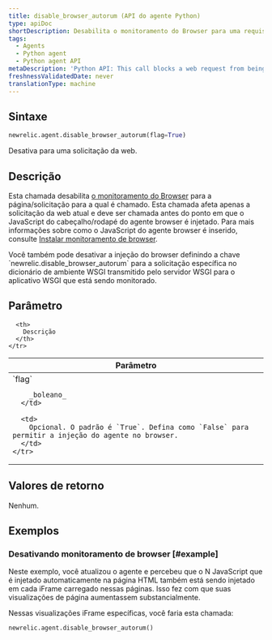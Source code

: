 ```yaml
---
title: disable_browser_autorum (API do agente Python)
type: apiDoc
shortDescription: Desabilita o monitoramento do Browser para uma requisição web.
tags:
  - Agents
  - Python agent
  - Python agent API
metaDescription: 'Python API: This call blocks a web request from being able to be instrumented by the browser agent.'
freshnessValidatedDate: never
translationType: machine
---
```


## Sintaxe

```py
newrelic.agent.disable_browser_autorum(flag=True)
```

Desativa <InlinePopover type="browser"/>para uma solicitação da web.

## Descrição

Esta chamada desabilita [o monitoramento do Browser](/docs/browser/new-relic-browser/getting-started/introduction-new-relic-browser) para a página/solicitação para a qual é chamado. Esta chamada afeta apenas a solicitação da web atual e deve ser chamada antes do ponto em que o JavaScript do cabeçalho/rodapé do agente browser é injetado. Para mais informações sobre como o JavaScript do agente browser é inserido, consulte [Instalar monitoramento de browser](/docs/browser/new-relic-browser/installation-configuration/add-apps-new-relic-browser).

<Callout variant="tip">
  Você também pode desativar a injeção do browser definindo a chave `newrelic.disable_browser_autorum` para a solicitação específica no dicionário de ambiente WSGI transmitido pelo servidor WSGI para o aplicativo WSGI que está sendo monitorado.
</Callout>

## Parâmetro

<table>
  <thead>
    <tr>
      <th width="25%">
        Parâmetro
      </th>

      <th>
        Descrição
      </th>
    </tr>
  </thead>

  <tbody>
    <tr>
      <td>
        `flag`

        _boleano_
      </td>

      <td>
        Opcional. O padrão é `True`. Defina como `False` para permitir a injeção do agente no browser.
      </td>
    </tr>
  </tbody>
</table>

## Valores de retorno

Nenhum.

## Exemplos

### Desativando monitoramento de browser [#example]

Neste exemplo, você atualizou o agente e percebeu que o N JavaScript que é injetado automaticamente na página HTML também está sendo injetado em cada iFrame carregado nessas páginas. Isso fez com que suas visualizações de página aumentassem substancialmente.

Nessas visualizações iFrame específicas, você faria esta chamada:

```py
newrelic.agent.disable_browser_autorum()
```
